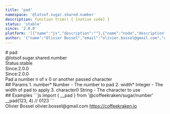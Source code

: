 ```yaml
---
title: 'pad'
namespace: '@lotsof.sugar.shared.number'
description: function trim() { [native code] }
status: 'stable'
since: '2.0.0'
platform: '[{"name":"js","description":""},{"name":"node","description":""}]'
author: '{"name":"Olivier Bossel","email":"olivier.bossel@gmail.com","url":"https://coffeekraken.io"}'
---
```

<div class="docmap-mdx">
# pad
<div class="_namespace">@lotsof.sugar.shared.number</div>
<div class="_metas">
<div class="_status"><span class="_status-label">Status:</span><span class="_status-value -stable">stable</span></div>
<div class="_since"><span class="_since-label">Since:</span><span class="_since-value">2.0.0</span></div>
<div class="_since"><span class="_since-label">Since:</span><span class="_since-value">2.0.0</span></div>
</div>
<div class="_description">
Pad a number n of x 0 or another passed character
</div>
<div class="_params">
## Params
1. <span class="_name">number<span class="_required">*</span></span><span class="_default"></span> <span class="_type">Number</span>
   - The number to pad
2. <span class="_name">width<span class="_required">*</span></span><span class="_default"></span> <span class="_type">Integer</span>
   - The width of pad to apply
3. <span class="_name">character</span><span class="_default">0</span> <span class="_type">String</span>
   - The character to use
</div>
<div class="_examples">
## Examples
```js
import { __pad } from '@coffeekraken/sugar/number'
__pad(123, 4) // 0123
```
</div>
<div class="_author">
<span class="_name">Olivier Bossel</span>
<span class="_email">olivier.bossel@gmail.com</span>
<a href="https://coffeekraken.io" target="_blank" class="_url">https://coffeekraken.io</a>
</div>
</div>